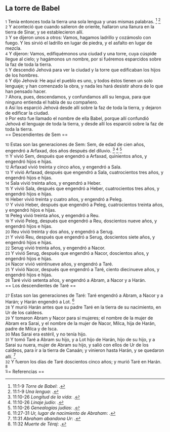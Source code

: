 == La torre de Babel ==

{{anchor|1}} <small>1</small> Tenía entonces toda la tierra una sola lengua y unas mismas palabras. <ref>11:1-9 ''Torre de Babel'': {{lib|LU|77|3|1}}.</ref> <ref>11:1-9 ''Una lengua'': {{lib|LU|81|6|18}}.</ref><br>
{{anchor|2}} <small>2</small> Y aconteció que cuando salieron de oriente, hallaron una llanura en la tierra de Sinar, y se establecieron allí.<br>
{{anchor|3}} <small>3</small> Y se dijeron unos a otros: Vamos, hagamos ladrillo y cozámoslo con fuego. Y les sirvió el ladrillo en lugar de piedra, y el asfalto en lugar de mezcla.<br>
{{anchor|4}} <small>4</small> Y dijeron: Vamos, edifiquémonos una ciudad y una torre, cuya cúspide llegue al cielo; y hagámonos un nombre, por si fuéremos esparcidos sobre la faz de toda la tierra.<br>
{{anchor|5}} <small>5</small> Y descendió Jehová para ver la ciudad y la torre que edificaban los hijos de los hombres.<br>
{{anchor|6}} <small>6</small> Y dijo Jehová: He aquí el pueblo es uno, y todos éstos tienen un solo lenguaje; y han comenzado la obra, y nada les hará desistir ahora de lo que han pensado hacer.<br>
{{anchor|7}} <small>7</small> Ahora, pues, descendamos, y confundamos allí su lengua, para que ninguno entienda el habla de su compañero.<br>
{{anchor|8}} <small>8</small> Así los esparció Jehová desde allí sobre la faz de toda la tierra, y dejaron de edificar la ciudad.<br>
{{anchor|9}} <small>9</small> Por esto fue llamado el nombre de ella Babel, porque allí confundió Jehová el lenguaje de toda la tierra, y desde allí los esparció sobre la faz de toda la tierra.<br>
== Descendientes de Sem ==

{{anchor|10}} <small>10</small> Estas son las generaciones de Sem: Sem, de edad de cien años, engendró a Arfaxad, dos años después del diluvio. <ref>11:10-26 ''Longitud de la vida'': {{lib|LU|77|2|11}}.</ref> <ref>11:10-26 ''Linaje judío'': {{lib|LU|74|8|10}}.</ref> <ref>11:10-26 ''Genealogías judías'': {{lib|LU|78|7|3}}.</ref><br>
{{anchor|11}} <small>11</small> Y vivió Sem, después que engendró a Arfaxad, quinientos años, y engendró hijos e hijas.<br>
{{anchor|12}} <small>12</small> Arfaxad vivió treinta y cinco años, y engendró a Sala.<br>
{{anchor|13}} <small>13</small> Y vivió Arfaxad, después que engendró a Sala, cuatrocientos tres años, y engendró hijos e hijas.<br>
{{anchor|14}} <small>14</small> Sala vivió treinta años, y engendró a Heber.<br>
{{anchor|15}} <small>15</small> Y vivió Sala, después que engendró a Heber, cuatrocientos tres años, y engendró hijos e hijas.<br>
{{anchor|16}} <small>16</small> Heber vivió treinta y cuatro años, y engendró a Peleg.<br>
{{anchor|17}} <small>17</small> Y vivió Heber, después que engendró a Peleg, cuatrocientos treinta años, y engendró hijos e hijas.<br>
{{anchor|18}} <small>18</small> Peleg vivió treinta años, y engendró a Reu.<br>
{{anchor|19}} <small>19</small> Y vivió Peleg, después que engendró a Reu, doscientos nueve años, y engendró hijos e hijas.<br>
{{anchor|20}} <small>20</small> Reu vivió treinta y dos años, y engendró a Serug.<br>
{{anchor|21}} <small>21</small> Y vivió Reu, después que engendró a Serug, doscientos siete años, y engendró hijos e hijas.<br>
{{anchor|22}} <small>22</small> Serug vivió treinta años, y engendró a Nacor.<br>
{{anchor|23}} <small>23</small> Y vivió Serug, después que engendró a Nacor, doscientos años, y engendró hijos e hijas.<br>
{{anchor|24}} <small>24</small> Nacor vivió veintinueve años, y engendró a Taré.<br>
{{anchor|25}} <small>25</small> Y vivió Nacor, después que engendró a Taré, ciento diecinueve años, y engendró hijos e hijas.<br>
{{anchor|26}} <small>26</small> Taré vivió setenta años, y engendró a Abram, a Nacor y a Harán.<br>
== Los descendientes de Taré ==

{{anchor|27}} <small>27</small> Estas son las generaciones de Taré: Taré engendró a Abram, a Nacor y a Harán; y Harán engendró a Lot. <ref>11:27-31 ''Ur, lugar de nacimiento de Abraham'': {{lib|LU|133|9|2}}.</ref><br>
{{anchor|28}} <small>28</small> Y murió Harán antes que su padre Taré en la tierra de su nacimiento, en Ur de los caldeos.<br>
{{anchor|29}} <small>29</small> Y tomaron Abram y Nacor para sí mujeres; el nombre de la mujer de Abram era Sarai, y el nombre de la mujer de Nacor, Milca, hija de Harán, padre de Milca y de Isca.<br>
{{anchor|30}} <small>30</small> Mas Sarai era estéril, y no tenía hijo.<br>
{{anchor|31}} <small>31</small> Y tomó Taré a Abram su hijo, y a Lot hijo de Harán, hijo de su hijo, y a Sarai su nuera, mujer de Abram su hijo, y salió con ellos de Ur de los caldeos, para ir a la tierra de Canaán; y vinieron hasta Harán, y se quedaron allí. <ref>11:31 ''Abraham abandona Ur'': {{lib|LU|142|3|4}}.</ref><br>
{{anchor|32}} <small>32</small> Y fueron los días de Taré doscientos cinco años; y murió Taré en Harán. <ref>11:32 ''Muerte de Téraj'': {{lib|LU|93|5|5}}.</ref><br>
== Referencias ==

<references />
